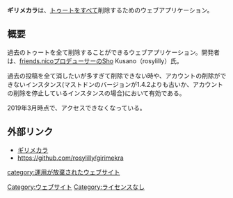 {{Infobox software
| Name                = {{Ruby|ギリメカラ|ぎりめから}}
| Image               = [[File:Girimekra.jpg|300px]]
| Developer           = Sho Kusano (rosylilly)
| SourceCode          = https://github.com/rosylilly/girimekra
| Platform            = ウェブ
| ProgrammingLanguage = Ruby
| Launch              = 2017年8月18日
| License             = ソースコードは公開されているが、ライセンスは明記されていない
| Web                 = https://girimekra.herokuapp.com/
}}
'''ギリメカラ'''は、[[トゥート]]をすべて削除するためのウェブアプリケーション。

== 概要 ==
過去のトゥートを全て削除することができるウェブアプリケーション。開発者は、[[friends.nico]]プロデューサーのSho Kusano（rosylilly）氏。

過去の投稿を全て消したいが多すぎて削除できない時や、アカウントの削除ができないインスタンス(マストドンのバージョンが1.4.2よりも古いか、アカウントの削除を停止しているインスタンスの場合)において有効である。

2019年3月時点で、アクセスできなくなっている。

==外部リンク==
* [https://girimekra.herokuapp.com/ ギリメカラ]
* https://github.com/rosylilly/girimekra

{{DEFAULTSORT:きりめから}}
[[Category:ウェブサイト]]
[[category:運用が放棄されたウェブサイト]]
[[Category:ライセンスなし]]